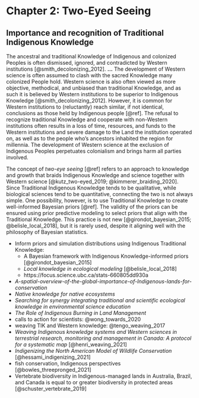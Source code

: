 \newpage

# Chapter 2: Two-Eyed Seeing

## Importance and recognition of Traditional Indigenous Knowledge

The ancestral and traditional Knowledge of Indigenous and colonized Peoples is often dismissed, ignored, and contradicted by Western institutions [@smith_decolonizing_2012]. **...** The development of Western science is often assumed to clash with the sacred Knowledge many colonized People hold. Western science is also often viewed as more objective, methodical, and unbiased than traditional Knowledge, and as such it is believed by Western institutions to be superior to Indigenous Knowledge [@smith_decolonizing_2012]. However, it is common for Western institutions to (reluctantly) reach similar, if not identical, conclusions as those held by Indigenous people [@ref]. The refusal to recognize traditional Knowledge and cooperate with non-Western institutions often results in a loss of time, resources, and funds to the Western institutions and severe damage to the Land the institution operated on, as well as to the people who's ancestors inhabited the region for millennia. The development of Western science at the exclusion of Indigenous Peoples perpetuates colonialism and brings harm all parties involved. <!-- *damage to generations to come* -->

The concept of *two-eye seeing* [@ref] refers to an approach to knowledge and growth that braids Indigenous Knowledge and science together with Western science [@kutz_two-eyed_2019; @kimmerer_braiding_2020]. Since Traditional Indigenous Knowledge tends to be qualitative, while biological sciences tend to be quantitative, connecting the two is not always simple. One possibility, however, is to use Traditional Knowledge to create well-informed Bayesian priors [@ref]. The validity of the priors can be ensured using prior predictive modeling to select priors that align with the Traditional Knowledge. This practice is not new [@girondot_bayesian_2015; @belisle_local_2018], but it is rarely used, despite it aligning well with the philosophy of Bayesian statistics.

- Inform priors and simulation distributions using Indigenous Traditional Knowledge:
    - A Bayesian framework with Indigenous Knowledge-informed priors [@girondot_bayesian_2015]
    - *Local knowledge in ecological modeling* [@belisle_local_2018]
    - https://focus.science.ubc.ca/stats-660805dd930a

- *A-spatial-overview-of-the-global-importance-of-Indigenous-lands-for-conservation*
- *Native knowledge for native ecosystems*
- *Searching for synergy integrating traditional and scientific ecological knowledge in environmental science education*
- *The Role of Indigenous Burning in Land Management*
- calls to action for scientists: @wong_towards_2020
- weaving TIK and Western knowledge: @tengo_weaving_2017
- *Weaving Indigenous knowledge systems and Western sciences in terrestrial research, monitoring and management in Canada: A protocol for a systematic map* [@henri_weaving_2021]
- *Indigenizing the North American Model of Wildlife Conservation* [@hessami_indigenizing_2021]
- fish conservation, Indigenous perspectives [@bowles_threepronged_2021]
- Vertebrate biodiversity in Indigenous-managed lands in Australia, Brazil, and Canada is equal to or greater biodiversity in protected areas [@schuster_vertebrate_2019]
